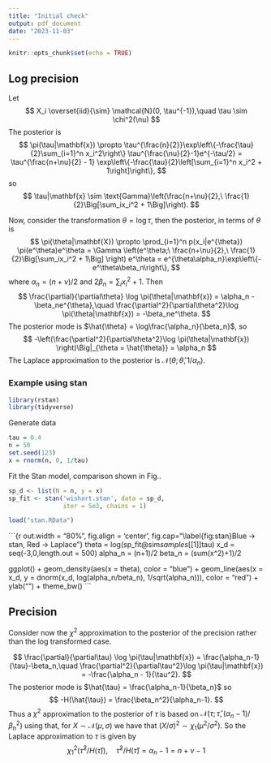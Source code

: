 ```yaml
---
title: "Initial check"
output: pdf_document
date: "2023-11-03"
---
```


```r
knitr::opts_chunk$set(echo = TRUE)
```

## Log precision
Let
$$
X_i \overset{iid}{\sim} \mathcal{N}(0, \tau^{-1}),\quad \tau \sim \chi^2(\nu)
$$
The posterior is
$$
\pi(\tau|\mathbf{x}) \propto \tau^{\frac{n}{2}}\exp\left\{-\frac{\tau}{2}\sum_{i=1}^n x_i^2\right\} \tau^{\frac{\nu}{2}-1}e^{-\tau/2} = \tau^{\frac{n+\nu}{2} - 1} \exp\left\{-\frac{\tau}{2}\left[\sum_{i=1}^n x_i^2 + 1\right]\right\},
$$
so
$$
\tau|\mathbf{x} \sim \text{Gamma}\left(\frac{n+\nu}{2},\ \frac{1}{2}\Big[\sum_ix_i^2 + 1\Big]\right).
$$

Now, consider the transformation $\theta = \log \tau$, then the posterior, in terms of $\theta$ is
$$
\pi(\theta|\mathbf{X}) \propto \prod_{i=1}^n p(x_i|e^{\theta}) \pi(e^\theta)e^\theta = \Gamma \left(e^\theta;\ \frac{n+\nu}{2},\ \frac{1}{2}\Big[\sum_ix_i^2 + 1\Big] \right) e^\theta = e^{\theta\alpha_n}\exp\left\{-e^\theta\beta_n\right\},
$$
where $\alpha_n = (n+\nu)/2$ and $2\beta_n = \sum_ix_i^2+1$. Then
$$
\frac{\partial}{\partial\theta} \log \pi(\theta|\mathbf{x}) = \alpha_n - \beta_ne^{\theta},\quad \frac{\partial^2}{\partial\theta^2}\log \pi(\theta|\mathbf{x}) = -\beta_ne^\theta.
$$
The posterior mode is $\hat{\theta} = \log\frac{\alpha_n}{\beta_n}$, so
$$
-\left(\frac{\partial^2}{\partial\theta^2}\log \pi(\theta|\mathbf{x}) \right)\Big|_{\theta = \hat{\theta}} = \alpha_n
$$
The Laplace approximation to the posterior is $\mathcal{N}(\theta; \hat{\theta}, 1/\alpha_n)$. 

### Example using stan
```r
library(rstan)
library(tidyverse)
```

Generate data
```r
tau = 0.4
n = 50
set.seed(123)
x = rnorm(n, 0, 1/tau)
```

Fit the Stan model, comparison shown in Fig.\ref{fig:stan}.
```r
sp_d <- list(N = n, y = x)
sp_fit <- stan('wishart.stan', data = sp_d, 
               iter = 5e3, chains = 1)
```
```r
load("stan.RData")
```


```{r out.width = "80%", fig.align = 'center', fig.cap="\\label{fig:stan}Blue -> stan, Red -> Laplace "}
theta = log(sp_fit@sim$samples[[1]]$tau)
x_d = seq(-3,0,length.out = 500)
alpha_n = (n+1)/2
beta_n = (sum(x^2)+1)/2

ggplot() + 
  geom_density(aes(x = theta), color = "blue") +
  geom_line(aes(x = x_d, 
                y = dnorm(x_d, log(alpha_n/beta_n), 
                          1/sqrt(alpha_n))), color = "red") +
  ylab("") + theme_bw()
```

## Precision
Consider now the $\chi^2$ approximation to the posterior of the precision rather than the log transformed case.

$$
\frac{\partial}{\partial\tau} \log \pi(\tau|\mathbf{x}) = \frac{\alpha_n-1}{\tau}-\beta_n,\quad \frac{\partial^2}{\partial\tau^2}\log \pi(\tau|\mathbf{x}) = -\frac{\alpha_n - 1}{\tau^2}.
$$
The posterior mode is $\hat{\tau} = \frac{\alpha_n-1}{\beta_n}$ so
$$
-H(\hat{\tau}) = \frac{\beta_n^2}{\alpha_n-1}.
$$
Thus a $\chi^2$ approximation to the posterior of $\tau$ is based on $\mathcal{N}\big(\tau; \hat{\tau}, (\alpha_n - 1)/\beta_n^2\big)$ using that, for $X \sim \mathcal{N}(\mu, \sigma)$ we have that $(X/\sigma)^2 \sim \chi_1(\mu^2/\sigma^2)$. So the Laplace approximation to $\tau$ is given by
$$
\chi^2_1\left(\hat{\tau}^2 / H(\hat{\tau})\right), \quad \hat{\tau}^2 / H(\hat{\tau}) = \alpha_n - 1 = n + \nu -1
$$